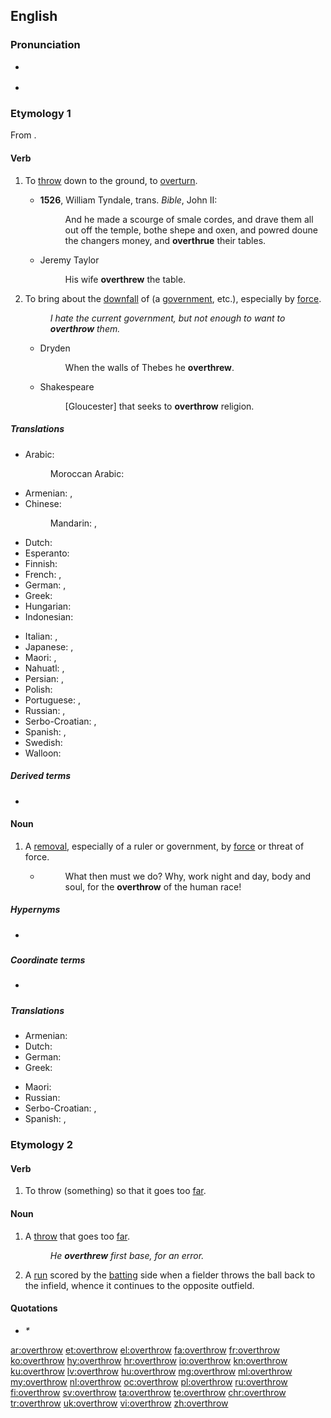 ==English==

===Pronunciation===
* {{a|US}} {{IPA|/oʊ.vɚ.ˈθɹoʊ/|lang=en}}
* {{audio|en-us-overthrow.ogg|Audio (US)|lang=en}}

===Etymology 1===
From {{prefix|over|throw|lang=en}}.

====Verb====
{{en-verb|overthrows|overthrowing|overthrew|overthrown}}

# {{lb|en|transitive|now|_|rare}} To [[throw]] down to the ground, to [[overturn]].
#* '''1526''', William Tyndale, trans. ''Bible'', John II:
#*: And he made a scourge of smale cordes, and drave them all out off the temple, bothe shepe and oxen, and powred doune the changers money, and '''overthrue''' their tables.
#* Jeremy Taylor
#*: His wife '''overthrew''' the table.
# {{lb|en|transitive}} To bring about the [[downfall]] of (a [[government]], etc.), especially by [[force]].
#: ''I hate the current government, but not enough to want to '''overthrow''' them.''
#* Dryden
#*: When the walls of Thebes he '''overthrew'''.
#* Shakespeare
#*: [Gloucester] that seeks to '''overthrow''' religion.

=====Translations=====
{{trans-top|bring about downfall}}
* Arabic: {{t|ar|أَطَاحَ}}
*: Moroccan Arabic: {{t|ary|طيّح|tr=ṭayyaḥ}}
* Armenian: {{t+|hy|տապալել}}, {{t+|hy|կործանել}}
* Chinese:
*: Mandarin: {{t+|cmn|推翻|tr=tuīfān|sc=Hani}}, {{t+|cmn|打翻|tr=dǎfān|sc=Hani}}
* Dutch: {{t+|nl|omverwerpen}}
* Esperanto: {{t|eo|faligi}}
* Finnish: {{t+|fi|kaataa}}
* French: {{t+|fr|renverser}}, {{t+|fr|déposer}}
* German: {{t+|de|stürzen}}, {{t|de|umstürzen}}
* Greek: {{t+|el|ανατρέπω}}
* Hungarian: {{t+|hu|megdönt}}
* Indonesian: {{t+|id|kudeta}}
{{trans-mid}}
* Italian: {{t+|it|deporre}}, {{t+|it|rovesciare}}
* Japanese: {{t|ja|滅ぼす|tr=ほろぼす, horobosu}}, {{t+|ja|転覆|tr=てんぷくする, tenpuku-suru|alt=転覆する}}
* Maori: {{t|mi|taupoki}}, {{t|mi|whakatakahuri }}
* Nahuatl: {{t|nah|tepeua}}, {{t|nah|tequiua}}
* Persian: {{t|fa|سرنگون کردن|tr=sarnegun kardan|sc=fa-Arab}}, {{t+|fa|برانداختن|tr=barandâxtan|sc=fa-Arab}}
* Polish: {{t+|pl|obalać}}
* Portuguese: {{t+|pt|derrocar}}, {{t+|pt|derrubar}}
* Russian: {{t+|ru|сверга́ть|impf}}, {{t+|ru|све́ргнуть|pf}}
* Serbo-Croatian: {{t+|sh|svrgnuti}}, {{t+|sh|srušiti}}
* Spanish: {{t+|es|derrocar}}, {{t+|es|derribar}}
* Swedish: {{t+|sv|störta}}
* Walloon: {{t+|wa|stårer}}
{{trans-bottom}}

=====Derived terms=====
* {{l|en|overthrowal}}

====Noun====
{{en-noun}}

# A [[removal]], especially of a ruler or government, by [[force]] or threat of force.
#* {{RQ:Orwell Animal Farm|1}}
#*: What then must we do? Why, work night and day, body and soul, for the '''overthrow''' of the human race!

=====Hypernyms=====
* {{sense|removal by force}} {{l|en|downfall}}

=====Coordinate terms=====
* {{sense|removal by force}} {{l|en|collapse}}

=====Translations=====
{{trans-top|removal by force or threat of force}}
* Armenian: {{t+|hy|տապալում}}
* Dutch: {{t+check|nl|ondergang|m}}
* German: {{t+|de|Umsturz|m}}
* Greek: {{t+|el|ανατροπή|f}}
{{trans-mid}}
* Maori: {{t|mi|whakatakahurihanga}}
* Russian: {{t+|ru|сверже́ние|n}}
* Serbo-Croatian: {{t|sh|svrgnuće}}, {{t+|sh|prevrat}}
* Spanish: {{t+|es|derrocamiento|m}}, {{t+|es|deposición|f}}
{{trans-bottom}}

===Etymology 2===
{{prefix|over|throw|lang=en}}

====Verb====
{{en-verb|overthrows|overthrowing|overthrew|overthrown}}

# {{lb|en|transitive|intransitive}} To throw (something) so that it goes too [[far]].

====Noun====
{{en-noun}}

# {{lb|en|sports}} A [[throw]] that goes too [[far]].
#: ''He '''overthrew''' first base, for an error.''
# {{lb|en|cricket}} A [[run]] scored by the [[batting]] side when a fielder throws the ball back to the infield, whence it continues to the opposite outfield.

====Quotations====
* ''* {{seeCites}}''

[[ar:overthrow]]
[[et:overthrow]]
[[el:overthrow]]
[[fa:overthrow]]
[[fr:overthrow]]
[[ko:overthrow]]
[[hy:overthrow]]
[[hr:overthrow]]
[[io:overthrow]]
[[kn:overthrow]]
[[ku:overthrow]]
[[lv:overthrow]]
[[hu:overthrow]]
[[mg:overthrow]]
[[ml:overthrow]]
[[my:overthrow]]
[[nl:overthrow]]
[[oc:overthrow]]
[[pl:overthrow]]
[[ru:overthrow]]
[[fi:overthrow]]
[[sv:overthrow]]
[[ta:overthrow]]
[[te:overthrow]]
[[chr:overthrow]]
[[tr:overthrow]]
[[uk:overthrow]]
[[vi:overthrow]]
[[zh:overthrow]]